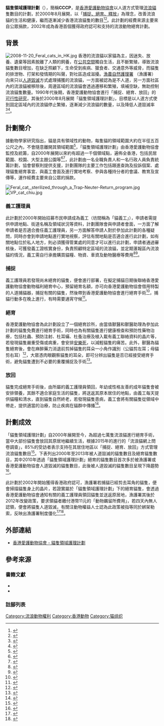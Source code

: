 '''貓隻領域護理計劃'''（{{lang-en| '''Cat Colony Care Programme''' }}），簡稱'''CCCP'''，是[[香港愛護動物協會|香港愛護動物協會]]以人道方式管理[[流浪貓|流浪貓]]隻數目的計劃，於2000年8月展開，以「[[捕捉、絕育、釋放|捕捉、絕育、釋放]]」為理念，改善流浪貓的生活和健康，繼而逐漸減少香港流浪貓隻的數目<ref>{{cite news|language =zh|url =https://hk.appledaily.com/local/20110619/IMKEPEPWLTQJMZT4STUUWUNY74/|title =盼逐漸減少流浪貓|publisher =蘋果日報|pages =A17|date =2011-06-19|access-date =2020-08-06|archive-url =https://web.archive.org/web/20200806051307/https://hk.appledaily.com/local/20110619/IMKEPEPWLTQJMZT4STUUWUNY74/|archive-date =2020-08-06|dead-url =yes}}</ref><ref>{{cite news|language =zh|url =http://the-sun.on.cc/cnt/news/20151209/00410_011.html|title =控制數目 絕育放回|publisher =太陽報|date =2015-12-09|access-date =2020-08-07|archive-url =https://web.archive.org/web/20200807125946/http://the-sun.on.cc/cnt/news/20151209/00410_011.html|archive-date =2020-08-07|dead-url =no}}</ref>。此計劃的經費來源主要來自公眾捐款，2002年成為香港首個獲得政府認可和支持的流浪動物絕育計劃。

==背景==
[[File:2008-11-20_Feral_cats_in_HK.jpg|thumb]]
香港的流浪貓以家貓為主，因迷失、放養、遺棄等因素脫離了人類的飼養，在[[公共空間|公共空間]]獨自生活，且不斷繁殖，導致流浪貓隻數目增加，在缺乏照顧下，生命受到疾病、獵食者、交通意外等威脅，而貓隻的排泄物、打架和發情期的叫聲，對社區造成滋擾。[[漁農自然護理署|漁農自然護理署]] （漁護署）向來只以[[人道毀滅|人道毀滅]]方式處理捕獲的流浪貓，一方面被認為是不人道，另一方面社區內的流浪貓被移除後，周邊區域的流浪貓會透過遷移和繁殖，填補空缺，無助控制流浪貓隻數量。1990年代後期，香港愛護動物協會進行「捕捉、絕育、放回」的[[可行性研究|可行性研究]]，其後於2000年8月展開「貓隻領域護理計劃」，目標是以人道方式使到固定區域內的流浪貓停止繁殖，逐漸減少流浪貓的數量，以及降低人道毀滅率<ref>{{Cite web|url =https://eastweek.my-magazine.me/main/73069|title =「捕捉、絕育、放回」共建人貓狗社區和諧|date =2017-12-03|publisher =東周網|language =zh|access-date =2020-08-05|archive-url =https://web.archive.org/web/20180821110743/https://eastweek.my-magazine.me/main/73069|archive-date =2018-08-21|dead-url =no}}</ref><ref>{{Cite web |url = http://stu.hksyu.edu/~ourvoice/release2009/200903/release200903_news02b.htm |title = 流浪貓肆虐 機構促絕育 |author = 冼嘉雯、陳巧瑩 |date = 2009-03 |publisher = 香港樹仁大學新聞與傳播系 |language = zh |accessdate = 2020-08-09 |archive-url = https://web.archive.org/web/20200809051246/http://stu.hksyu.edu/~ourvoice/release2009/200903/release200903_news02b.htm |archive-date = 2020-08-09 |dead-url = no }}</ref>。

==計劃簡介==
據動物學家研究指出，貓是具有領域性的動物，每隻貓的領域範圍大約在半徑五百公尺之內，不會隨意離開其領域範圍<ref>{{Cite news|language =zh|url =https://www.merit-times.com.tw/NewsPage.aspx?unid=225519|title =貓的公私領域|publisher =人間福報|date =2011-05-07|access-date =2020-08-11|archive-url =https://web.archive.org/web/20200811123221/https://www.merit-times.com.tw/NewsPage.aspx?unid=225519|archive-date =2020-08-11|dead-url =no}}</ref>，「貓隻領域護理計劃」由香港愛護動物協會監控及統籌，自2000年展開以來約有超過一千個領域點，遍佈全香港，包括民居範圍、校園、大型主題公園等<ref>{{Cite news|language =zh|url =https://www.hk01.com/%E5%AF%B5%E7%89%A9/55677/%E5%B6%BA%E5%8D%97%E8%B2%93-%E8%87%AA%E8%A1%8C%E8%A8%AD%E8%A8%88%E8%B2%93%E7%A6%8F%E8%A2%8B-%E5%B6%BA%E5%A4%A7%E4%BA%BA%E7%9C%BE%E7%B1%8C%E5%8A%A9%E9%A4%8A%E7%A4%BE%E5%8D%80%E8%B2%93|title =自行設計貓福袋 嶺大人眾籌助養社區貓|publisher =香港01|date =2016-11-23|access-date =2020-08-11|archive-url =https://web.archive.org/web/20200811125303/https://www.hk01.com/%E5%AF%B5%E7%89%A9/55677/%E5%B6%BA%E5%8D%97%E8%B2%93-%E8%87%AA%E8%A1%8C%E8%A8%AD%E8%A8%88%E8%B2%93%E7%A6%8F%E8%A2%8B-%E5%B6%BA%E5%A4%A7%E4%BA%BA%E7%9C%BE%E7%B1%8C%E5%8A%A9%E9%A4%8A%E7%A4%BE%E5%8D%80%E8%B2%93|archive-date =2020-08-11|dead-url =no}}</ref><ref>{{Cite news|language =zh|url =https://www.hk01.com/%E5%AF%B5%E7%89%A9/57720/%E5%9C%92%E5%85%A7%E6%B5%81%E6%B5%AA%E8%B2%93%E6%95%B8%E9%87%8F%E5%B9%B4%E5%A2%9E%E4%B8%80%E5%80%8D-%E6%B5%B7%E6%B4%8B%E5%85%AC%E5%9C%92-%E9%A0%88%E5%8A%A0%E5%BF%AB-%E6%8D%95%E6%8D%89%E7%B5%95%E8%82%B2%E6%94%BE%E5%9B%9E-%E9%80%B2%E5%BA%A6|title =園內流浪貓數量年增一倍 海洋公園：須加快「捕捉絕育放回」進度|publisher =香港01|date =2016-12-02|access-date =2020-08-11|archive-url =https://web.archive.org/web/20200811125823/https://www.hk01.com/%E5%AF%B5%E7%89%A9/57720/%E5%9C%92%E5%85%A7%E6%B5%81%E6%B5%AA%E8%B2%93%E6%95%B8%E9%87%8F%E5%B9%B4%E5%A2%9E%E4%B8%80%E5%80%8D-%E6%B5%B7%E6%B4%8B%E5%85%AC%E5%9C%92-%E9%A0%88%E5%8A%A0%E5%BF%AB-%E6%8D%95%E6%8D%89%E7%B5%95%E8%82%B2%E6%94%BE%E5%9B%9E-%E9%80%B2%E5%BA%A6|archive-date =2020-08-11|dead-url =no}}</ref>，此計劃由一名全職負責人和一名行政人員負責統籌計劃，協會督察則提供支援，計劃團隊的主要工作包括跟進查詢及投訴個案、處理貓隻絕育事宜、與義工會面及進行實地考察、參與各種持分者的會議、教育及宣傳等，運作經費主要來自公眾的捐款。

[[File:Feral_cat,_sterilized_through_a_Trap-Neuter-Return_program.jpg|thumb]]
[[File:VP_cat_chiu.jpg|thumb]]
===義工護理員===
此計劃於2000年開始招募市民申請成為義工（坊間稱為「貓義工」），申請者需提供申請地點、街道名稱及領域狀況等資料，計劃團隊會與申請者會面，一方面了解申請者是否適合擔任義工護理員，另一方面解答申請人對於參加此計劃的各種疑問，同時亦會到申請地點進行實地視察，評估有關地點是否適合進行此計劃，如有關地點位於私人地方，則必須獲得管業處的同意才可以進行此計劃，申請者通過審核後，可獲發義工證核實身份，負責照顧特定區域的流浪貓，並定期滙報區內流浪貓的情況，義工需自行承擔購買貓糧、物資、車資及動物醫療等費用<ref>{{Cite web|url =https://www.passiontimes.hk/article/02-13-2015/21170|title =齊加入CCCP義工行列|date =2015-02-13|publisher =熱血時報|language =zh|access-date =2020-08-08|archive-url =https://web.archive.org/web/20191023025945/https://www.passiontimes.hk/article/02-13-2015/21170|archive-date =2019-10-23|dead-url =no}}</ref><ref>{{Cite web|url =http://www.passiontimes.hk/article/11-04-2017/42346|title =動物義工有苦自己知|date =2017-04-11|publisher =熱血時報|language =zh|access-date =2020-08-09|archive-url =https://web.archive.org/web/20180304073509/http://www.passiontimes.hk/article/11-04-2017/42346|archive-date =2018-03-04|dead-url =no}}</ref>。

===捕捉===
義工護理員若發現尚未絕育的貓隻，便會進行部署，在擬定捕貓日期後聯絡香港愛護動物協會動物福利絕育中心，預留絕育名額，亦可向香港愛護動物協會借用特製的人道捕貓器，捕捉有關的貓隻，然後帶到香港愛護動物協會進行絕育手術<ref>{{Cite web|url =https://eastweek.my-magazine.me/main/47703|title =直擊義工隊行動 捕貓絕育保社區和諧|date =2015-11-21|publisher =東周網|language =zh|access-date =2020-08-08|archive-url =https://web.archive.org/web/20170620224153/https://eastweek.my-magazine.me/main/47703|archive-date =2017-06-20|dead-url =no}}</ref>，捕貓行動多在晚上進行，有時需要通宵守候<ref>{{Cite web|url =http://www.passiontimes.hk/article/01-24-2014/8250|title =夜間活動的熱血貓民|date =2014-01-24|publisher =熱血時報|language =zh|access-date =2020-08-09|archive-url =https://web.archive.org/web/20160328071827/http://www.passiontimes.hk/article/01-24-2014/8250|archive-date =2016-03-28|dead-url =no}}</ref>。

===絕育===
香港愛護動物協會為此計劃設立了一個絕育診所，由當值獸醫和獸醫助理為參加此計劃的貓隻免費進行絕育手術，同時也為有關貓隻進行健康檢查和預防性藥物治療，包括杜蟲、預防注射、杜耳蟎、杜蚤治療及植入載有義工聯絡資料的晶片等，若發現貓隻嚴重受傷或病重，會安排[[安樂死|安樂死]]，以減輕貓隻的痛苦。此外，獸醫為貓隻絕育後，會在麻醉藥力消退前剪掉貓隻的耳朵一小角作識別（公貓剪左耳；母貓剪右耳）<ref>{{cite news |language = zh |url = https://hk.appledaily.com/local/20130102/JQ5JFYP2M4V4NFG5PZRJGN32WM/ |title = 剪耳角識別絕育流浪貓 |publisher = 蘋果日報 |date = 2013-01-02 |accessdate = 2020-08-06 |archive-url = https://web.archive.org/web/20200806051536/https://hk.appledaily.com/local/20130102/JQ5JFYP2M4V4NFG5PZRJGN32WM/ |archive-date = 2020-08-06 |dead-url = yes }}</ref>，大眾憑肉眼觀察貓隻的耳朵，即可分辨出貓隻是否已經接受絕育手術，避免貓隻遭到不必要的重覆捕捉及手術<ref>{{cite news |language = zh |url = https://hk.appledaily.com/local/20120930/FG2VSRQGG3GDCDJNBKXYNVHS3U/ |title = 約800人登記做貓義工 |publisher = 蘋果日報 |date = 2012-09-30 |accessdate = 2020-08-06 |archive-url = https://web.archive.org/web/20200806052042/https://hk.appledaily.com/local/20120930/FG2VSRQGG3GDCDJNBKXYNVHS3U/ |archive-date = 2020-08-06 |dead-url = yes }}</ref>。

===放回===
貓隻完成絕育手術後，由所屬的義工護理員領回，年幼或性格友善的成年貓隻會被安排領養，其餘不適合家庭生活的貓隻，將送返其原本居住的地點，由義工每天提供貓糧和清水，直到貓隻自然終老，若發現貓隻患病，義工會將有關貓隻從領域中帶走，提供適當的治療，防止疾病在貓群中傳播<ref>{{cite news|language =zh|author =吳靄儀|url =https://hk.appledaily.com/lifestyle/columnist/84/daily/article/20020402/2519863|title =流浪貓義工隊|publisher =蘋果日報|date =2002-04-02|access-date =2020-08-06|archive-url =https://web.archive.org/web/20200808120157/https://hk.appledaily.com/lifestyle/columnist/84/daily/article/20020402/2519863|archive-date =2020-08-08|dead-url =yes}}</ref>。

==計劃成效==
「貓隻領域護理計劃」自2000年展開至今，為超過七萬隻流浪貓進行絕育手術，當中大部份貓隻會放回其原居地繼續生活，根據2015年的進行的「流浪貓網上問卷調查」，85%的受訪者表示支持在其居住地區以「捕捉、絕育、放回」方式管理流浪貓隻數目<ref>{{cite news|language =zh|url =https://news.mingpao.com/ins/%E6%B8%AF%E8%81%9E/article/20150828/s00001/1440727314899/5-9%E8%90%AC%E8%A1%97%E8%B2%93%E7%B5%95%E8%82%B2%E5%86%8D%E6%94%BE%E5%9B%9E-%E6%83%B3%E5%81%9A%E7%BE%A9%E5%B7%A5%E7%85%A7%E9%A1%A7%E7%89%A0%E5%80%91%E5%97%8E|title =5.9萬街貓絕育再放回　想做義工照顧牠們嗎？|publisher =明報|date =2015-08-28|access-date =2020-08-06|archive-url =https://web.archive.org/web/20200806052400/https://news.mingpao.com/ins/%E6%B8%AF%E8%81%9E/article/20150828/s00001/1440727314899/5-9%E8%90%AC%E8%A1%97%E8%B2%93%E7%B5%95%E8%82%B2%E5%86%8D%E6%94%BE%E5%9B%9E-%E6%83%B3%E5%81%9A%E7%BE%A9%E5%B7%A5%E7%85%A7%E9%A1%A7%E7%89%A0%E5%80%91%E5%97%8E|archive-date =2020-08-06|dead-url =no}}</ref>。下表列出2000年至2013年被人道毀滅的貓隻數目及絕育貓隻數目，其中2010年透過「貓隻領域護理計劃」絕育的貓隻數目首次多於被漁護署或香港愛護動物協會人道毀滅的貓隻數目，此後被人道毀滅的貓隻數目呈現下降趨勢<ref>{{Cite web|url =https://hkscda.com/about/cccp|title =貓隻領域護理計劃（CCCP）|publisher =香港拯救貓狗協會|language =zh|access-date =2020-08-09|archive-url =https://web.archive.org/web/20180324165953/https://hkscda.com/about/cccp|archive-date =2018-03-24|dead-url =no}}</ref>。

{{Vertical bar chart|full_name =2000年至2013年被漁護署或香港愛護動物協會人道毀滅的貓隻數目|width = 700|color=red|2000年|6971|2001年|7910|2002年|7582|2003年|9325|2004年|8979|2005年|8643|2006年|8923|2007年|7759|2008年|6988|2009年|6695|2010年|5658|2011年|4917|2012年|4009|2013年|3470|note= }}
{{Vertical bar chart|full_name =2000年至2013年透過「貓隻領域護理計劃」絕育的貓隻數目|width = 700|color=green|2000年|288|2001年|434|2002年|1284|2003年|1697|2004年|1964|2005年|2950|2006年|3589|2007年|4929|2008年|5303|2009年|5427|2010年|5675|2011年|6132|2012年|5954|2013年|6123|note= }}

此計劃於2002年開始獲得香港政府認可，漁護署若捕貓已經剪去耳角的貓隻，便會掃描貓隻身上的晶片，若證實屬於「貓隻領域護理計劃」下的絕育貓隻，會透過香港愛護動物協會通知有關的義工護理員領回貓隻並送返原居地，漁護署其後於2012年改變政策，要求領貓者繳付港幣11元的「動物羈留所費用」，若四天內無人認領，便會將貓隻人道毀滅，有關注動物權益人士認為此政策被指等同於綁架勒索，反映出漁護署制度僵化<ref>{{Cite web|url =https://eastweek.my-magazine.me/main/23537|title =贖回流浪貓每隻$11 漁護署被轟「綁架」|date =2012-12-15|publisher =東周網|language =zh|access-date =2020-08-12|archive-url =https://web.archive.org/web/20200812131839/https://eastweek.my-magazine.me/main/23537|archive-date =2020-08-12|dead-url =no}}</ref><ref>{{Cite news|language =zh|url =https://www.hk01.com/%E7%A4%BE%E5%8D%80%E5%B0%88%E9%A1%8C/214401/%E8%A1%97%E8%B2%93%E5%9B%9B%E5%A4%A9%E7%84%A1%E4%BA%BA%E8%AA%8D%E9%A0%98%E5%B0%87%E4%BA%BA%E9%81%93%E6%AF%80%E6%BB%85-%E5%85%AD%E6%97%AC%E5%A9%A6-%E6%9C%89%E6%99%82%E8%A6%81%E5%90%8C%E6%BC%81%E8%AD%B7%E7%BD%B2%E9%AC%A5%E7%84%A1%E8%B3%B4|title =街貓四天無人認領將人道毀滅 六旬婦：有時要同漁護署鬥無賴|publisher =香港01|date =2018-07-27|access-date =2020-08-12|archive-url =https://web.archive.org/web/20200812132424/https://www.hk01.com/%E7%A4%BE%E5%8D%80%E5%B0%88%E9%A1%8C/214401/%E8%A1%97%E8%B2%93%E5%9B%9B%E5%A4%A9%E7%84%A1%E4%BA%BA%E8%AA%8D%E9%A0%98%E5%B0%87%E4%BA%BA%E9%81%93%E6%AF%80%E6%BB%85-%E5%85%AD%E6%97%AC%E5%A9%A6-%E6%9C%89%E6%99%82%E8%A6%81%E5%90%8C%E6%BC%81%E8%AD%B7%E7%BD%B2%E9%AC%A5%E7%84%A1%E8%B3%B4|archive-date =2020-08-12|dead-url =no}}</ref>。

==外部連結==
*[https://www.spca.org.hk/ch/animal-birth-control/cat-colony-care-programme/ 香港愛護動物協會 - 貓隻領域護理計劃]{{Wayback|url=https://www.spca.org.hk/ch/animal-birth-control/cat-colony-care-programme/ |date=20210115210730 }}

==參考來源==
===書籍文獻===
*{{Cite book | author = 二犬十一咪| title = 動物權益誌 | location = 香港 | publisher = 三聯書店(香港)有限公司 | date = 2013-10-01 | pages =238－239|ISBN = 9789620433696| language = v}}
*{{Cite book | author = 香港中文大學新亞書院 | title = 新亞生活月刊 | location = 香港 | publisher = 香港中文大學新亞書院 | date = 2014-10-15 | pages = 37－40 | language = zh | url = http://history.na.cuhk.edu.hk/Portals/2/Images/Publication/b1665996x_v42_2014-2015_02.pdf | archive-url = https://web.archive.org/web/20200810072022/http://history.na.cuhk.edu.hk/Portals/2/Images/Publication/b1665996x_v42_2014-2015_02.pdf | archive-date = 2020-08-10 | dead-url = no | access-date = 2020-08-10 }}

===註腳列表===
{{reflist|2}}

[[Category:流浪動物權利|Category:流浪動物權利]]
[[Category:香港動物|Category:香港動物]]
[[Category:猫组织|Category:猫组织]]